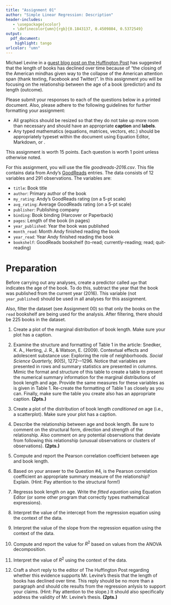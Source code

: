 ```yaml
---
title: "Assignment 01"
author: "Simple Linear Regression: Description"
header-includes:
   - \usepackage{xcolor}
   - \definecolor{umn}{rgb}{0.1843137, 0.4509804, 0.5372549}
output: 
  pdf_document:
    highlight: tango
urlcolor: "umn"
---
```


 

Michael Levine in a [guest blog post on the Huffington Post](http://www.huffingtonpost.com/michaellevin/book-length_b_2602507.html) has suggested that the length of books has declined over time because of "the closing of the American mind\ldots has given way to the collapse of the American attention span (thank texting, Facebook and Twitter)". In this assignment you will be focusing on the relationship between the age of a book (predictor) and its length (outcome). 

Please submit your responses to each of the questions below in a printed document. Also, please adhere to the following guidelines for further formatting your assignment: 

- All graphics should be resized so that they do not take up more room than necessary and should have an appropriate **caption** and **labels**. 
- Any typed mathematics (equations, matrices, vectors, etc.) should be appropriately typeset within the document using Equation Editor, Markdown, or \LaTeX. 

This assignment is worth 15 points. Each question is worth 1 point unless otherwise noted. 

\rule{0.5\linewidth}{\linethickness}

For this assignment, you will use the file *goodreads-2016.csv*. This file contains data from Andy's [GoodReads](http://www.goodreads.com) entries. The data consists of 12 variables and 291 observations. The variables are:

- `title`: Book title
- `author`: Primary author of the book
- `my_rating`: Andy's GoodReads rating (on a 5-pt scale)
- `avg_rating`: Average GoodReads rating (on a 5-pt scale)
- `publisher`: Publishing company
- `binding`: Book binding (Harcover or Paperback)
- `pages`: Length of the book (in pages)
- `year_published`: Year the book was published
- `month_read`: Month Andy finished reading the book
- `year_read`: Year Andy finished reading the book
- `bookshelf`: GoodReads bookshelf (to-read; currently-reading; read; quit-reading)

\rule{0.5\linewidth}{\linethickness}

# Preparation

Before carrying out any analyses, create a predictor called `age` that indicates the age of the book. To do this, subtract the year that the book was published from the current year (2016). This variable (not `year_published`) should be used in all analyses for this assignment.

Also, filter the dataset (see Assignment 00) so that only the books on the `read` bookshelf are being used for the analysis. After filtering, there should be 225 books in the dataset.

\rule{0.5\linewidth}{\linethickness}

\pagebreak

1. Create a plot of the marginal distribution of book length. Make sure your plot has a caption.

2. Examine the structure and formatting of Table 1 in the article: Snedker, K. A., Herting, J. R., \& Watson, E. (2009). Contextual effects and adolescent substance use: Exploring the role of neighborhoods. *Social Science Quarterly, 90*(5), 1272-–1296. Notice that variables are presented in rows and summary statistics are presented in columns. Mimic the format and structure of this table to create a table to present the numerical summary information for the marginal distributions of book length and age. Provide the same measures for these variables as is given in Table 1. Re-create the formatting of Table 1 as closely as you can. Finally, make sure the table you create also has an appropriate caption.  **(2pts.)**

3. Create a plot of the distribution of book length *conditioned on* age (i.e., a scatterplot). Make sure your plot has a caption.

4. Describe the relationship between age and book length. Be sure to comment on the structural form, direction and strength of the relationship. Also comment on any potential observations that deviate from following this relationship (unusual observations or clusters of observations). **(2pts.)**

5. Compute and report the Pearson correlation coefficient between age and book length.

6. Based on your answer to the Question \#4, is the Pearson correlation coefficient an appropriate summary measure of the relationship? Explain. (Hint: Pay attention to the structural form!)

7. Regresss book length on age. Write the *fitted equation* using Equation Editor (or some other program that correctly types mathematical expressions).

8. Interpret the value of the intercept from the regression equation using the context of the data.

9. Interpret the value of the slope from the regression equation using the context of the data.

10. Compute and report the value for $R^2$ based on values from the ANOVA decomposition.

11. Interpret the value of $R^2$ using the context of the data.

12. Craft a short reply to the editor of The Huffington Post regarding whether this evidence supports Mr. Levine's thesis that the length of books has declined over time. This reply should be no more than a paragraph and should cite results from the regression anlysis to support your claims. (Hint: Pay attention to the slope.) It should also specifically address the validity of Mr. Levine's thesis. **(2pts.)**
